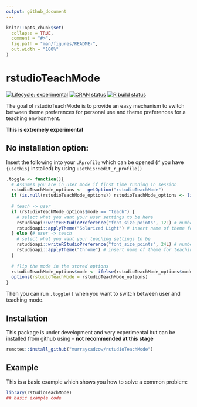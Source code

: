```yaml
---
output: github_document
---
```


<!-- README.md is generated from README.Rmd. Please edit that file -->

```r
knitr::opts_chunk$set(
  collapse = TRUE,
  comment = "#>",
  fig.path = "man/figures/README-",
  out.width = "100%"
)
```

# rstudioTeachMode

<!-- badges: start -->
[![Lifecycle: experimental](https://img.shields.io/badge/lifecycle-experimental-orange.svg)](https://www.tidyverse.org/lifecycle/#experimental)
[![CRAN status](https://www.r-pkg.org/badges/version/rstudioTeachMode)](https://CRAN.R-project.org/package=rstudioTeachMode)
<!--[![Codecov test coverage](https://codecov.io/gh/murraycadzow/rstudioTeachMode/branch/master/graph/badge.svg)](https://codecov.io/gh/murraycadzow/rstudioTeachMode?branch=master) -->
[![R build status](https://github.com/murraycadzow/rstudioTeachMode/workflows/R-CMD-check/badge.svg)](https://github.com/murraycadzow/rstudioTeachMode/actions)
<!-- badges: end -->

The goal of rstudioTeachMode is to provide an easy mechanism to switch between theme preferences for personal use and theme preferences for a teaching environment.


**This is extremely experimental**

## No installation option:

Insert the following into your `.Rprofile` which can be opened (if you have `{usethis}` installed) by using `usethis::edit_r_profile()`


```r
.toggle <- function(){
  # Assumes you are in user mode if first time running in session
  rstudioTeachMode_options <-  getOption("rstudioTeachMode")
  if (is.null(rstudioTeachMode_options)) rstudioTeachMode_options <- list(mode = "user")
  
  # teach -> user
  if (rstudioTeachMode_options$mode == "teach") {
    # select what you want your user settings to be here
    rstudioapi::writeRStudioPreference("font_size_points", 12L) # number has to be integer
    rstudioapi::applyTheme("Solarized Light") # insert name of theme for user here
  } else {# user -> teach
    # select what you want your teaching settings to be
    rstudioapi::writeRStudioPreference("font_size_points", 24L) # number has to be integer
    rstudioapi::applyTheme("Chrome") # insert name of theme for teaching here
  }
  
  # flip the mode in the stored options
  rstudioTeachMode_options$mode <- ifelse(rstudioTeachMode_options$mode == "teach", "user", "teach")
  options(rstudioTeachMode = rstudioTeachMode_options)
}
```



Then you can run `.toggle()` when you want to switch between user and teaching mode.

## Installation

This package is under development and very experimental but can be installed from github using - **not recommended at this stage**

``` r
remotes::install_github("murraycadzow/rstudioTeachMode")
```

## Example

This is a basic example which shows you how to solve a common problem:

```r
library(rstudioTeachMode)
## basic example code
```

